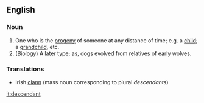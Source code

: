 ==English==
===Noun===
# One who is the [[progeny]] of someone at any distance of time; e.g. a [[child]]; a [[grandchild]], etc.
# (Biology) A later type; as, dogs evolved from relatives of early wolves.

===Translations===
*Irish [[clann]] (mass noun corresponding to plural ''descendants'')

[[it:descendant]]